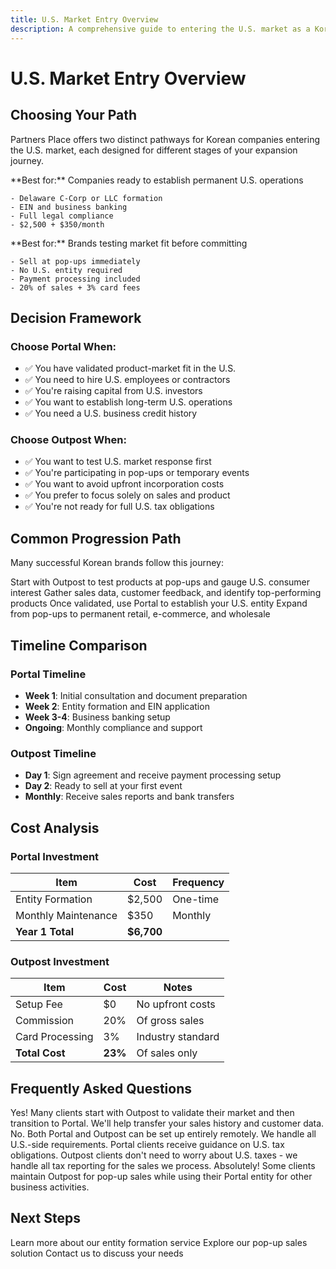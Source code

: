 ```yaml
---
title: U.S. Market Entry Overview
description: A comprehensive guide to entering the U.S. market as a Korean startup
---
```


# U.S. Market Entry Overview

## Choosing Your Path

Partners Place offers two distinct pathways for Korean companies entering the U.S. market, each designed for different stages of your expansion journey.

<CardGroup cols={2}>
  <Card title="Portal - Full Entity Formation" icon="building" href="/services/portal">
    **Best for:** Companies ready to establish permanent U.S. operations
    
    - Delaware C-Corp or LLC formation
    - EIN and business banking
    - Full legal compliance
    - $2,500 + $350/month
  </Card>
  <Card title="Outpost - Sales Without Entity" icon="store" href="/services/outpost">
    **Best for:** Brands testing market fit before committing
    
    - Sell at pop-ups immediately
    - No U.S. entity required
    - Payment processing included
    - 20% of sales + 3% card fees
  </Card>
</CardGroup>

## Decision Framework

### Choose Portal When:

- ✅ You have validated product-market fit in the U.S.
- ✅ You need to hire U.S. employees or contractors
- ✅ You're raising capital from U.S. investors
- ✅ You want to establish long-term U.S. operations
- ✅ You need a U.S. business credit history

### Choose Outpost When:

- ✅ You want to test U.S. market response first
- ✅ You're participating in pop-ups or temporary events
- ✅ You want to avoid upfront incorporation costs
- ✅ You prefer to focus solely on sales and product
- ✅ You're not ready for full U.S. tax obligations

## Common Progression Path

Many successful Korean brands follow this journey:

<Steps>
  <Step title="Market Validation">
    Start with Outpost to test products at pop-ups and gauge U.S. consumer interest
  </Step>
  <Step title="Data Collection">
    Gather sales data, customer feedback, and identify top-performing products
  </Step>
  <Step title="Entity Formation">
    Once validated, use Portal to establish your U.S. entity
  </Step>
  <Step title="Scale Operations">
    Expand from pop-ups to permanent retail, e-commerce, and wholesale
  </Step>
</Steps>

## Timeline Comparison

### Portal Timeline
- **Week 1**: Initial consultation and document preparation
- **Week 2**: Entity formation and EIN application
- **Week 3-4**: Business banking setup
- **Ongoing**: Monthly compliance and support

### Outpost Timeline
- **Day 1**: Sign agreement and receive payment processing setup
- **Day 2**: Ready to sell at your first event
- **Monthly**: Receive sales reports and bank transfers

## Cost Analysis

### Portal Investment
| Item | Cost | Frequency |
|------|------|-----------|
| Entity Formation | $2,500 | One-time |
| Monthly Maintenance | $350 | Monthly |
| **Year 1 Total** | **$6,700** | |

### Outpost Investment
| Item | Cost | Notes |
|------|------|-------|
| Setup Fee | $0 | No upfront costs |
| Commission | 20% | Of gross sales |
| Card Processing | 3% | Industry standard |
| **Total Cost** | **23%** | Of sales only |

## Frequently Asked Questions

<AccordionGroup>
  <Accordion title="Can I switch from Outpost to Portal later?">
    Yes! Many clients start with Outpost to validate their market and then transition to Portal. We'll help transfer your sales history and customer data.
  </Accordion>
  
  <Accordion title="Do I need to visit the U.S. for either service?">
    No. Both Portal and Outpost can be set up entirely remotely. We handle all U.S.-side requirements.
  </Accordion>
  
  <Accordion title="What about U.S. taxes?">
    Portal clients receive guidance on U.S. tax obligations. Outpost clients don't need to worry about U.S. taxes - we handle all tax reporting for the sales we process.
  </Accordion>
  
  <Accordion title="Can I use both services simultaneously?">
    Absolutely! Some clients maintain Outpost for pop-up sales while using their Portal entity for other business activities.
  </Accordion>
</AccordionGroup>

## Next Steps

<CardGroup cols={3}>
  <Card title="Portal Details" icon="circle-info" href="/services/portal">
    Learn more about our entity formation service
  </Card>
  <Card title="Outpost Details" icon="circle-info" href="/services/outpost">
    Explore our pop-up sales solution
  </Card>
  <Card title="Get Started" icon="rocket" href="mailto:info@partners.place">
    Contact us to discuss your needs
  </Card>
</CardGroup>